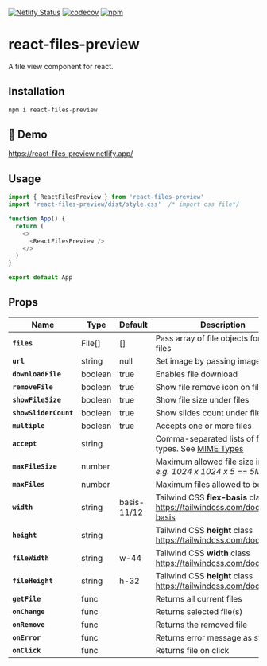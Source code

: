
[![Netlify Status](https://api.netlify.com/api/v1/badges/f1c6d960-e969-4396-bdaa-33e245a72bf6/deploy-status)](https://app.netlify.com/sites/react-file-view/deploys)&nbsp;[![codecov](https://codecov.io/github/musama619/react-file-view/branch/main/graph/badge.svg?token=iBQkSenXLe)](https://codecov.io/github/musama619/react-file-view)&nbsp;[![npm](https://img.shields.io/npm/v/react-files-preview)](https://www.npmjs.com/package/react-files-preview)


# react-files-preview
A file view component for react.

## Installation 


```js 
npm i react-files-preview
```
## 🚀 Demo
https://react-files-preview.netlify.app/

## Usage

```js
import { ReactFilesPreview } from 'react-files-preview'
import 'react-files-preview/dist/style.css'  /* import css file*/

function App() {
  return (
    <>
      <ReactFilesPreview />
    </>
  )
}

export default App
```
## Props

| Name | Type  |  Default  | Description |
| ------------ | --------- | ------------ | --------- |
| **`files`** |  File[] | [] | Pass array of file objects for default files   |
|  **`url`** | string  | null  |  Set image by passing image URL |
|  **`downloadFile`** | boolean  | true  | Enables file download |
| **`removeFile`** | boolean  | true  | Show file remove icon on file hover  |
|  **`showFileSize`** | boolean  | true  | Show file size under files  |
|  **`showSliderCount`** | boolean  | true  | Show slides count under file slider  |
|  **`multiple`** | boolean  | true |  Accepts one or more files |
|  **`accept`** | string  |   | Comma-separated lists of file types. See [MIME Types](https://developer.mozilla.org/en-US/docs/Web/HTTP/Basics_of_HTTP/MIME_types/Common_types)  |
| **`maxFileSize`**  | number  |   |  Maximum allowed file size in bytes *e.g. 1024  x 1024 x 5 == 5MB*  |
|  **`maxFiles`** | number  |   | Maximum files allowed to be added   |
|  **`width`** | string  | basis-11/12   | Tailwind CSS **flex-basis** class https://tailwindcss.com/docs/flex-basis   |
| **`height`**  | string  |  | Tailwind CSS **height** class https://tailwindcss.com/docs/height  |
| **`fileWidth`**  |  string  |  w-44 |  Tailwind CSS **width** class https://tailwindcss.com/docs/width |
| **`fileHeight`**  | string  | h-32 |  Tailwind CSS **height** class https://tailwindcss.com/docs/height |
|  **`getFile`** | func  |   |  Returns all current files  |
| **`onChange`**  | func  |   | Returns selected file(s)  |
| **`onRemove`**  | func  |   | Returns the removed file  |
|  **`onError`** | func  |   | Returns error message as string  |
|  **`onClick`** | func  |   | Returns file on click  |
